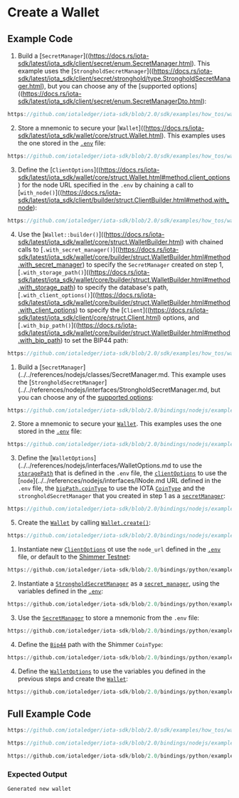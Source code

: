 
# Create a Wallet

## Example Code

<Tabs groupId="language" queryString>
<TabItem value="rust" label="Rust">

1. Build
   a [`SecretManager`]((https://docs.rs/iota-sdk/latest/iota_sdk/client/secret/enum.SecretManager.html).
   This example uses
   the [`StrongholdSecretManager`]((https://docs.rs/iota-sdk/latest/iota_sdk/client/secret/stronghold/type.StrongholdSecretManager.html),
   but you can choose any of
   the [supported options]((https://docs.rs/iota-sdk/latest/iota_sdk/client/secret/enum.SecretManagerDto.html):

<div className={'hide-code-block-extras'}>

```rust reference
https://github.com/iotaledger/iota-sdk/blob/2.0/sdk/examples/how_tos/wallet/create_wallet.rs#L38-l40
```

</div>

2. Store a mnemonic to secure
   your [`Wallet`]((https://docs.rs/iota-sdk/latest/iota_sdk/wallet/core/struct.Wallet.html). This
   examples uses the one stored in
   the [`.env`](https://github.com/iotaledger/iota-sdk/blob/2.0/sdk/examples/.env.example#L7-L8) file:

<div className={'hide-code-block-extras'}>

```rust reference
https://github.com/iotaledger/iota-sdk/blob/2.0/sdk/examples/how_tos/wallet/create_wallet.rs#L46
```

</div>

3. Define
   the [`ClientOptions`]((https://docs.rs/iota-sdk/latest/iota_sdk/wallet/core/struct.Wallet.html#method.client_options)
   for the node URL specified in the `.env` by chaining a call
   to [`with_node()`]((https://docs.rs/iota-sdk/latest/iota_sdk/client/builder/struct.ClientBuilder.html#method.with_node):

<div className={'hide-code-block-extras'}>

```rust reference
https://github.com/iotaledger/iota-sdk/blob/2.0/sdk/examples/how_tos/wallet/create_wallet.rs#L48
```

</div>

4. Use
   the [`Wallet::builder()`]((https://docs.rs/iota-sdk/latest/iota_sdk/wallet/core/struct.WalletBuilder.html)
   with chained calls to
   [`.with_secret_manager()`]((https://docs.rs/iota-sdk/latest/iota_sdk/wallet/core/builder/struct.WalletBuilder.html#method.with_secret_manager)
   to specify the `SecretManager` created on step 1,
   [`.with_storage_path()`]((https://docs.rs/iota-sdk/latest/iota_sdk/wallet/core/builder/struct.WalletBuilder.html#method.with_storage_path)
   to specify the database's path,  
   [`.with_client_options()`]((https://docs.rs/iota-sdk/latest/iota_sdk/wallet/core/builder/struct.WalletBuilder.html#method.with_client_options)
   to specify
   the [`Client`]((https://docs.rs/iota-sdk/latest/iota_sdk/client/core/struct.Client.html)
   options, and
   [`.with_bip_path()`]((https://docs.rs/iota-sdk/latest/iota_sdk/wallet/core/builder/struct.WalletBuilder.html#method.with_bip_path)
   to set the BIP44 path:

<div className={'hide-code-block-extras'}>

```rust reference
https://github.com/iotaledger/iota-sdk/blob/2.0/sdk/examples/how_tos/wallet/create_wallet.rs#L51-L57
```

</div>

</TabItem>
<TabItem value="typescript-node" label="Typescript (Node.js)">

1. Build
   a [`SecretManager`](../../references/nodejs/classes/SecretManager.md.
   This example uses
   the [`StrongholdSecretManager`](../../references/nodejs/interfaces/StrongholdSecretManager.md,
   but you can choose any of
   the [supported options](../../references/nodejs/api_ref.md#secretmanagertype):

<div className={'hide-code-block-extras'}>

```typescript reference
https://github.com/iotaledger/iota-sdk/blob/2.0/bindings/nodejs/examples/how_tos/wallet/create-wallet.ts#L33-L40
```

</div>

2. Store a mnemonic to secure
   your [`Wallet`](../../references/nodejs/classes/Wallet.md). This
   examples uses the one stored in
   the [`.env`](https://github.com/iotaledger/iota-sdk/blob/2.0/bindings/nodejs/examples/.env.example#L7-L8) file:

<div className={'hide-code-block-extras'}>

```typescript reference
https://github.com/iotaledger/iota-sdk/blob/2.0/bindings/nodejs/examples/how_tos/wallet/create-wallet.ts#L45
```

</div>

3. Define the [`WalletOptions`](../../references/nodejs/interfaces/WalletOptions.md to use
   the [`storagePath`](../../references/nodejs/interfaces/WalletOptions.md#storagepath) that
   is defined in
   the `.env` file,
   the [`clientOptions`](../../references/nodejs/interfaces/WalletOptions.md#clientoptions)
   to use the [`node`](../../references/nodejs/interfaces/INode.md URL defined in the `.env`
   file,
   the [`bipPath.coinType`](../../references/nodejs/interfaces/WalletOptions.md#bippath)
   to use the IOTA [`CoinType`](../../references/nodejs/interfaces/Bip44.md#cointype) and
   the `strongholdSecretManager` that you created in step 1 as
   a [`secretManager`](../../references/nodejs/interfaces/WalletOptions.md#secretmanager):

<div className={'hide-code-block-extras'}>

```typescript reference
https://github.com/iotaledger/iota-sdk/blob/2.0/bindings/nodejs/examples/how_tos/wallet/create-wallet.ts#L47-L56
```

</div>

5. Create the [`Wallet`](../../references/nodejs/classes/Wallet.md) by
   calling [`Wallet.create()`](../../references/nodejs/classes/Wallet.md#create):

<div className={'hide-code-block-extras'}>

```typescript reference
https://github.com/iotaledger/iota-sdk/blob/2.0/bindings/nodejs/examples/how_tos/wallet/create-wallet.ts#L58
```

</div>

</TabItem>
<TabItem value="python" label="Python">

1. Instantiate
   new [`ClientOptions`](../../references/python/iota_sdk/types/client_options.md) ot
   use the `node_url` defined in
   the [`.env`](https://github.com/iotaledger/iota-sdk/blob/2.0/bindings/python/examples/.env.example) file, or default
   to the [Shimmer Testnet](https://wiki.iota.org/build/networks-endpoints/#public-testnet):

<div className={'hide-code-block-extras'}>

```python reference
https://github.com/iotaledger/iota-sdk/blob/2.0/bindings/python/examples/how_tos/wallet/create_wallet.py#L10-L11
```

</div>

2. Instantiate
   a [`StrongholdSecretManager`](../../references/python/iota_sdk/secret_manager/secret_manager.md#strongholdsecretmanager-objects)
   as a [`secret_manager`](../../references/python/iota_sdk/secret_manager/secret_manager.md), using the
   variables defined in
   the [`.env`](https://github.com/iotaledger/iota-sdk/blob/2.0/bindings/python/examples/.env.example):

<div className={'hide-code-block-extras'}>

```python reference
https://github.com/iotaledger/iota-sdk/blob/2.0/bindings/python/examples/how_tos/wallet/create_wallet.py#L17-L18
```

</div>

3. Use
   the [`SecretManager`](../../references/python/iota_sdk/secret_manager/secret_manager.md)
   to store a mnemonic from the `.env` file:

<div className={'hide-code-block-extras'}>

```python reference
https://github.com/iotaledger/iota-sdk/blob/2.0/bindings/python/examples/how_tos/wallet/create_wallet.py#L22
```

</div>

4. Define the [`Bip44`](../../references/python/iota_sdk/types/signature.md#bip44-objects)
   path
   with the Shimmer `CoinType`:

<div className={'hide-code-block-extras'}>

```python reference
https://github.com/iotaledger/iota-sdk/blob/2.0/bindings/python/examples/how_tos/wallet/create_wallet.py#L24-L26
```

</div>

4. Define
   the [`WalletOptions`](../../references/python/iota_sdk/wallet/wallet.md#walletoptions-objects) to
   use the variables you defined in the previous steps and create
   the [`Wallet`](../../references/python/iota_sdk/wallet/wallet.md):

<div className={'hide-code-block-extras'}>

```python reference
https://github.com/iotaledger/iota-sdk/blob/2.0/bindings/python/examples/how_tos/wallet/create_wallet.py#L28-L35
```

</div>

</TabItem>
</Tabs>

## Full Example Code

<Tabs groupId="language" queryString>
<TabItem value="rust" label="Rust">

```rust reference
https://github.com/iotaledger/iota-sdk/blob/2.0/sdk/examples/how_tos/wallet/create_wallet.rs
```

</TabItem>
<TabItem value="typescript-node" label="Typescript (Node.js)">

```typescript reference
https://github.com/iotaledger/iota-sdk/blob/2.0/bindings/nodejs/examples/how_tos/wallet/create-wallet.ts
```

</TabItem>
<TabItem value="python" label="Python">

```python reference
https://github.com/iotaledger/iota-sdk/blob/2.0/bindings/python/examples/how_tos/wallet/create_wallet.py
```

</TabItem>
</Tabs>

### Expected Output

```
Generated new wallet
```